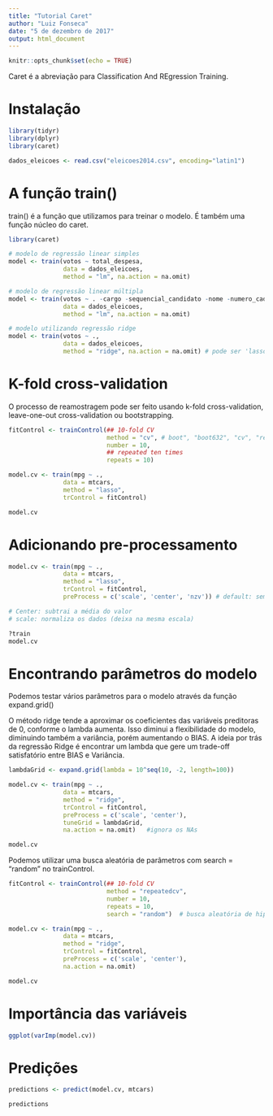 ```yaml
---
title: "Tutorial Caret"
author: "Luiz Fonseca"
date: "5 de dezembro de 2017"
output: html_document
---
```


```r
knitr::opts_chunk$set(echo = TRUE)
```

Caret é a abreviação para Classification And REgression Training.

# Instalação

```r
library(tidyr)
library(dplyr)
library(caret)
```

```r
dados_eleicoes <- read.csv("eleicoes2014.csv", encoding="latin1")
```


# A função train()
train() é a função que utilizamos para treinar o modelo. É também uma função núcleo do caret.

```r
library(caret)

# modelo de regressão linear simples
model <- train(votos ~ total_despesa, 
               data = dados_eleicoes,
               method = "lm", na.action = na.omit)

# modelo de regressão linear múltipla
model <- train(votos ~ . -cargo -sequencial_candidato -nome -numero_cadidato -setor_economico_receita -setor_economico_despesa, 
               data = dados_eleicoes,
               method = "lm", na.action = na.omit)

# modelo utilizando regressão ridge
model <- train(votos ~ ., 
               data = dados_eleicoes,
               method = "ridge", na.action = na.omit) # pode ser 'lasso'

```
# K-fold cross-validation

O processo de reamostragem pode ser feito usando k-fold cross-validation, leave-one-out cross-validation ou bootstrapping.

```r
fitControl <- trainControl(## 10-fold CV
                           method = "cv", # boot", "boot632", "cv", "repeatedcv", "LOOCV", "LGOCV"
                           number = 10,
                           ## repeated ten times
                           repeats = 10)

model.cv <- train(mpg ~ ., 
               data = mtcars,
               method = "lasso",
               trControl = fitControl)

model.cv
```

# Adicionando pre-processamento

```r
model.cv <- train(mpg ~ ., 
               data = mtcars,
               method = "lasso",
               trControl = fitControl,
               preProcess = c('scale', 'center', 'nzv')) # default: sem pre-processamento

# Center: subtrai a média do valor 
# scale: normaliza os dados (deixa na mesma escala)

?train
model.cv
```

# Encontrando parâmetros do modelo

Podemos testar vários parâmetros para o modelo através da função expand.grid()

O método ridge tende a aproximar os coeficientes das variáveis preditoras de 0, conforme o lambda aumenta. Isso diminui a flexibilidade do modelo, diminuindo também a variância, porém aumentando o BIAS. A ideia por trás da regressão Ridge é encontrar um lambda que gere um trade-off satisfatório entre BIAS e Variância.

```r
lambdaGrid <- expand.grid(lambda = 10^seq(10, -2, length=100))

model.cv <- train(mpg ~ ., 
               data = mtcars,
               method = "ridge",
               trControl = fitControl,
               preProcess = c('scale', 'center'),
               tuneGrid = lambdaGrid,
               na.action = na.omit)   #ignora os NAs

model.cv
```

Podemos utilizar uma busca aleatória de parâmetros com search = "random" no trainControl.

```r
fitControl <- trainControl(## 10-fold CV
                           method = "repeatedcv", 
                           number = 10,
                           repeats = 10,
                           search = "random")  # busca aleatória de hiperparâmetros

model.cv <- train(mpg ~ ., 
               data = mtcars,
               method = "ridge",
               trControl = fitControl,
               preProcess = c('scale', 'center'),
               na.action = na.omit)

model.cv
```

# Importância das variáveis

```r
ggplot(varImp(model.cv))
```

# Predições

```r
predictions <- predict(model.cv, mtcars)

predictions
```

